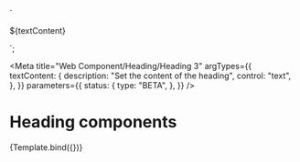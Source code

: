 <!-- @license CC0-1.0 -->

  `<section>
  <utrecht-heading-3>${textContent}</utrecht-heading-3>
</section>`;

<Meta
  title="Web Component/Heading/Heading 3"
  argTypes={{
    textContent: {
      description: "Set the content of the heading",
      control: "text",
    },
  }}
  parameters={{
    status: {
      type: "BETA",
    },
  }}
/>

# Heading components

<Canvas>
  <Story
    name="Heading 3"
    args={{
      textContent: "The Quick Brown Fox Jumps Over The Lazy Dog",
    }}
  >
    {Template.bind({})}
  </Story>
</Canvas>

<ArgsTable story="Heading 3" />
